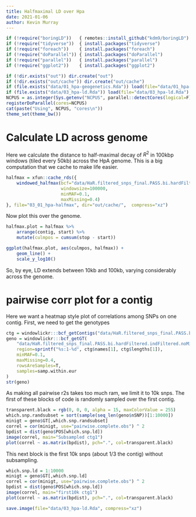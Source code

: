 ```yaml
---
title: Halfmaximal LD over Hpa
date: 2021-01-06
author: Kevin Murray
---
```


```r
if (!require("boringLD"))   { remotes::install_github("kdm9/boringLD") ; require("boringLD")   }
if (!require("tidyverse"))  { install.packages("tidyverse")            ; require("tidyverse")  }
if (!require("foreach"))    { install.packages("foreach")              ; require("foreach")    }
if (!require("doParallel")) { install.packages("doParallel")           ; require("doParallel") }
if (!require("parallel"))   { install.packages("parallel")             ; require("parallel")   }
if (!require("ggplot2"))    { install.packages("ggplot2")              ; require("ggplot2")    }

if (!dir.exists("out")) dir.create("out")
if (!dir.exists("out/cache")) dir.create("out/cache")
if (file.exists("data/01_hpa-geogenetics.Rda")) load(file="data/01_hpa-geogenetics.Rda")
if (file.exists("data/03_hpa-ld.Rda")) load(file="data/03_hpa-ld.Rda")
NCPUS = as.integer(Sys.getenv("NCPUS", parallel::detectCores(logical=F)))
registerDoParallel(cores=NCPUS)
cat(paste("Using", NCPUS, "cores\n"))
theme_set(theme_bw())
```

# Calculate LD across genome

Here we calculate the distance to half-maximal decay of $R^2$ in 100kbp windows
(tiled every 50kb) across the HpA genome. This is a big computation that we
cache to make life easier.


```r
halfmax = xfun::cache_rds({
    windowed_halfmax(bcf="data/HaR.filtered_snps_final.PASS.bi.hardFiltered.indFiltered.noMit.reheader.bcf",
                     windowsize=100000,
                     minMAF=0.1,
                     maxMissing=0.4)
}, file="03_01_hpa-halfmax", dir="out/cache/",  compress="xz")
```

Now plot this over the genome.

```r
halfmax.plot = halfmax %>%
    arrange(contig, start) %>%
    mutate(culmpos = cumsum(stop - start))

ggplot(halfmax.plot, aes(culmpos, halfmax)) +
    geom_line() +
    scale_y_log10()
```

So, by eye, LD extends between 10kb and 100kb, varying considerably across the genome.

# pairwise corr plot for a contig

Here we want a heatmap style plot of correlations among SNPs on one contig. First, we need to get the genotypes

```r
ctg = windowlickr:::bcf_getContigs("data/HaR.filtered_snps_final.PASS.bi.hardFiltered.indFiltered.noMit.reheader.bcf")
geno = windowlickr:::bcf_getGT(
    "data/HaR.filtered_snps_final.PASS.bi.hardFiltered.indFiltered.noMit.reheader.bcf",
    region=sprintf("%s:1-%d", ctg$names[1], ctg$lengths[1]),
    minMAF=0.1,
    maxMissing=0.4,
    rowsAreSamples=T,
    samples=samp.within.eur
)
str(geno)
```

As making all pairwise r2s takes too much ram, we limit it to 10k snps. The first of these blocks of code is randomly sampled over the first contig.

```r
transparent.black = rgb(0, 0, 0, alpha = 15, maxColorValue = 255)
which.snp.randsubset = sort(sample(seq_len(geno$nSNP))[1:10000])
minigt = geno$GT[,which.snp.randsubset]
correl = cor(minigt, use="pairwise.complete.obs") ^ 2
bpdist = dist(geno$POS[which.snp.ld])
image(correl, main="Subsampled ctg1")
plot(correl ~ as.matrix(bpdist), pch=".", col=transparent.black)

```

This next block is the first 10k snps (about 1/3 the contig) without subsampling.

```r
which.snp.ld = 1:10000
minigt = geno$GT[,which.snp.ld]
correl = cor(minigt, use="pairwise.complete.obs") ^ 2
bpdist = dist(geno$POS[which.snp.ld])
image(correl, main="first10k ctg1")
plot(correl ~ as.matrix(bpdist), pch=".", col=transparent.black)
```

```r
save.image(file="data/03_hpa-ld.Rda", compress="xz")
```
